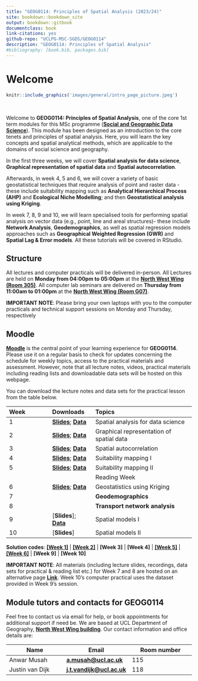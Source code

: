 ```yaml
---
title: "GEOG0114: Principles of Spatial Analysis (2023/24)"
site: bookdown::bookdown_site
output: bookdown::gitbook
documentclass: book
link-citations: yes
github-repo: "UCLPG-MSC-SGDS/GEOG0114"
description: "GEOG0114: Principles of Spatial Analysis"
#bibliography: [book.bib, packages.bib]
---
```


# Welcome {.unnumbered}

```r
knitr::include_graphics('images/general/intro_page_picture.jpeg') 
```

<br />

Welcome to **GEOG0114: Principles of Spatial Analysis**, one of the core 1st term modules for this MSc programme ([**Social and Geographic Data Science**](https://www.ucl.ac.uk/prospective-students/graduate/taught-degrees/social-and-geographic-data-science-msc)). This module has been designed as an introduction to the core tenets and principles of spatial analysis. Here, you will learn the key concepts and spatial analytical methods, which are applicable to the domains of social science and geography.

In the first three weeks, we will cover **Spatial analysis for data science**, **Graphical representation of spatial data** and **Spatial autocorrelation**.

Afterwards, in week 4, 5 and 6, we will cover a variety of basic geostatistical techniques that require analysis of point and raster data - these include suitability mapping such as **Analytical Hierarchical Process (AHP)** and **Ecological Niche Modelling**; and then **Geostatistical analysis using Kriging**.

In week 7, 8, 9 and 10, we will learn specialised tools for performing spatial analysis on vector data (e.g., point, line and areal structures)- these include **Network Analysis**, **Geodemographics**, as well as spatial regression models approaches such as **Geographical Weighted Regression (GWR)** and **Spatial Lag & Error models**. All these tutorials will be covered in RStudio.

## Structure {.unnumbered}

All lectures and computer practicals will be delivered in-person. All Lectures are held on **Monday from 04:00pm to 05:00pm** at the [**North West Wing (Room 305)**](https://www.ucl.ac.uk/maps/north-west-wing-building). All computer lab seminars are delivered on **Thursday from 11:00am to 01:00pm** at the [**North West Wing (Room G07)**](https://www.ucl.ac.uk/maps/north-west-wing-building).

::: note
**IMPORTANT NOTE**: Please bring your own laptops with you to the computer practicals and technical support sessions on Monday and Thursday, respectively
:::

## Moodle {.unnumbered}

[**Moodle**](https://moodle.ucl.ac.uk/) is the central point of your learning experience for **GEOG0114**. Please use it on a regular basis to check for updates concerning the schedule for weekly topics, access to the practical materials and assessment. However, note that all lecture notes, videos, practical materials including reading lists and downloadable data sets will be hosted on this webpage.

You can download the lecture notes and data sets for the practical lesson from the table below.

| **Week** | **Downloads**                                                                                                                                                                                                        | **Topics**                                          |
|:----------------|:----------------|:--------------------------------------|
| 1        | [**Slides**](https://github.com/UCLPG-MSC-SGDS/GEOG0114/raw/main/Lecture_notes/Week%201%20Lecture%20Notes%20-%20Introduction.pdf); [**Data**](https://github.com/UCLPG-MSC-SGDS/GEOG0114/raw/main/Week%201%20-%20Dataset.zip) | Spatial analysis for data science                   |
| 2        | [**Slides**](https://github.com/UCLPG-MSC-SGDS/GEOG0114/raw/main/Lecture_notes/Week%202%20Lecture%20Notes%20-%20Graphical%20Representation.pdf); [**Data**](https://github.com/UCLPG-MSC-SGDS/GEOG0114/raw/main/Week%202%20-%20Dataset.zip) | Graphical representation of spatial data            |
| 3        | [**Slides**](https://github.com/UCLPG-MSC-SGDS/GEOG0114/raw/main/Lecture_notes/Week%203%20Lecture%20Notes%20-%20Spatial%20Autocorrelation.pdf); [**Data**](https://github.com/UCLPG-MSC-SGDS/GEOG0114/raw/main/Week%203%20-%20Dataset.zip) | Spatial autocorrelation                             |
| 4        | [**Slides**](https://github.com/UCLPG-MSC-SGDS/GEOG0114/raw/main/Lecture_notes/Week%204%20Lecture%20Notes%20-%20Analytical%20Hierarchy%20Process.pdf); [**Data**](https://github.com/UCLPG-MSC-SGDS/GEOG0114/raw/main/Week%204%20-%20Dataset.zip)                                                                                                             | Suitability mapping I                               |
| 5        | [**Slides**](https://github.com/UCLPG-MSC-SGDS/GEOG0114/raw/main/Lecture_notes/Week%205%20Lecture%20Notes%20-%20Ecological%20Niche%20Modelling.pdf); [**Data**](https://github.com/UCLPG-MSC-SGDS/GEOG0114/raw/main/Week%205%20-%20Dataset.zip)                                                                                                                                                                                             | Suitability mapping II                              |
|          |                                                                                                                                                                                                                      | Reading Week |
| 6        | [**Slides**](https://github.com/UCLPG-MSC-SGDS/GEOG0114/raw/main/Lecture_notes/Week%206%20Lecture%20Notes%20-%20Geostatistical%20Modelling.pdf); [**Data**](https://github.com/UCLPG-MSC-SGDS/GEOG0114/raw/main/Week%206%20-%20Dataset.zip)                                                                                                             | Geostatistics using Kriging                         |
| 7        |                                                                                                                                                                                             | **Geodemographics**                                     |
| 8        |                                                                                                                                                                                             | **Transport network analysis**                          |
| 9        | [**Slides**]; [**Data**](https://github.com/UCLPG-MSC-SGDS/GEOG0114/raw/main/Week%209%20-%20Dataset.zip)                                                                                                            | Spatial models I                         |
| 10       | [**Slides**]                                                                                                            | Spatial models II                        |

**Solution codes**: [**[Week 1]**](https://github.com/UCLPG-MSC-SGDS/GEOG0114/raw/main/Solutions%201.zip) | [**[Week 2]**](https://github.com/UCLPG-MSC-SGDS/GEOG0114/raw/main/Solutions%202.zip) | **[Week 3]** | **[Week 4]** | [**[Week 5]**](https://raw.githubusercontent.com/UCLPG-MSC-SGDS/Data-Sources/main/R%20code%20for%20MAXENT%20analysis%20and%20outputs.R) | [**[Week 6]**](https://github.com/UCLPG-MSC-SGDS/GEOG0114/raw/main/Solutions%206.zip) | **[Week 9]** | **[Week 10]**


::: note
**IMPORTANT NOTE**: All materials (including lecture slides, recordings, data sets for practical & reading list etc.) for Week 7 and 8 are hosted on an alternative page [**Link**](https://jtvandijk.github.io/GEOG0114/). Week 10's computer practical uses the dataset provided in Week 9's session. 
:::

## Module tutors and contacts for GEOG0114 {.unnumbered}

Feel free to contact us via email for help, or book appointments for additional support if need be. We are based at UCL Department of Geography, [**North West Wing building**](https://www.ucl.ac.uk/maps/north-west-wing-building). Our contact information and office details are:

| **Name**        | **Email**                                                       | **Room number** |
|-----------------------|-------------------------|-------------------------|
| Anwar Musah     | [**a.musah\@ucl.ac.uk**](a.musah@ucl.ac.uk)                     | 115             |
| Justin van Dijk | [**j.t.vandijk\@ucl.ac.uk**](j.t.vandijk@ucl.ac.uk)             | 118             |
